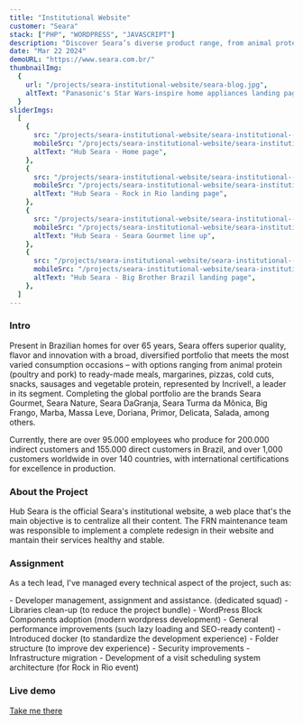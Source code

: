 ```yaml
---
title: "Institutional Website"
customer: "Seara"
stack: ["PHP", "WORDPRESS", "JAVASCRIPT"]
description: "Discover Seara’s diverse product range, from animal protein to ready-made dishes, trusted by Brazilian families for over 65 years. "
date: "Mar 22 2024"
demoURL: "https://www.seara.com.br/"
thumbnailImg:
  {
    url: "/projects/seara-institutional-website/seara-blog.jpg",
    altText: "Panasonic's Star Wars-inspire home appliances landing page",
  }
sliderImgs:
  [
    {
      src: "/projects/seara-institutional-website/seara-institutional--slide-01.jpg",
      mobileSrc: "/projects/seara-institutional-website/seara-institutional--slide-01--mobile.jpg",
      altText: "Hub Seara - Home page",
    },
    {
      src: "/projects/seara-institutional-website/seara-institutional--slide-02.jpg",
      mobileSrc: "/projects/seara-institutional-website/seara-institutional--slide-02--mobile.jpg",
      altText: "Hub Seara - Rock in Rio landing page",
    },
    {
      src: "/projects/seara-institutional-website/seara-institutional--slide-03.jpg",
      mobileSrc: "/projects/seara-institutional-website/seara-institutional--slide-03--mobile.jpg",
      altText: "Hub Seara - Seara Gourmet line up",
    },
    {
      src: "/projects/seara-institutional-website/seara-institutional--slide-04.jpg",
      mobileSrc: "/projects/seara-institutional-website/seara-institutional--slide-04--mobile.jpg",
      altText: "Hub Seara - Big Brother Brazil landing page",
    },
  ]
---
```


### Intro
Present in Brazilian homes for over 65 years, Seara offers superior quality, flavor and innovation with a broad, diversified portfolio that meets the most varied consumption occasions – with options ranging from animal protein (poultry and pork) to ready-made meals, margarines, pizzas, cold cuts, snacks, sausages and vegetable protein, represented by Incrível!, a leader in its segment. Completing the global portfolio are the brands Seara Gourmet, Seara Nature, Seara DaGranja, Seara Turma da Mônica, Big Frango, Marba, Massa Leve, Doriana, Primor, Delicata, Salada, among others.

Currently, there are over 95.000 employees who produce for 200.000 indirect customers and 155.000 direct customers in Brazil, and over 1,000 customers worldwide in over 140 countries, with international certifications for excellence in production.


### About the Project
Hub Seara is the official Seara's institutional website, a web place that's the main objective is to centralize all their content. The FRN maintenance team was responsible to implement a complete redesign in their website and mantain their services healthy and stable.

### Assignment
As a tech lead, I've managed every technical aspect of the project, such as:

<div class="text-sm">
- Developer management, assignment and assistance. (dedicated squad)
- Libraries clean-up (to reduce the project bundle)
- WordPress Block Components adoption (modern wordpress development)
- General performance improvements (such lazy loading and SEO-ready content)
- Introduced docker (to standardize the development experience)
- Folder structure (to improve dev experience)
- Security improvements
- Infrastructure migration
- Development of a visit scheduling system architecture (for Rock in Rio event)
</div>

### Live demo
<a href="https://www.seara.com.br/" target="_blank" rel="external">Take me there</a>